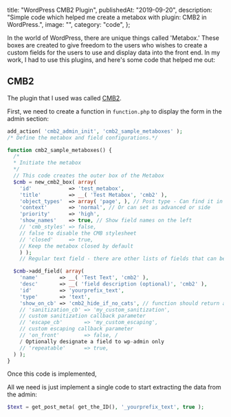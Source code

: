   title: "WordPress CMB2 Plugin",
  publishedAt: "2019-09-20",
  description:
    "Simple code which helped me create a metabox with plugin: CMB2 in WordPress.",
  image: "",
  category: "code",
};

In the world of WordPress, there are unique things called 'Metabox.' These boxes are created to give freedom to the users who wishes to create a custom fields for the users to use and display data into the front end. In my work, I had to use this plugins, and here's some code that helped me out:

## CMB2

The plugin that I used was called [CMB2](https://github.com/CMB2/CMB2).

First, we need to create a function in `function.php` to display the form in the admin section:

```php
add_action( 'cmb2_admin_init', 'cmb2_sample_metaboxes' );
/* Define the metabox and field configurations.*/

function cmb2_sample_metaboxes() {
  /*
  * Initiate the metabox
  */
  // This code creates the outer box of the Metabox
  $cmb = new_cmb2_box( array(
    'id'            => 'test_metabox',
    'title'         => __( 'Test Metabox', 'cmb2' ),
    'object_types'  => array( 'page', ), // Post type - Can find it in the url
    'context'       => 'normal', // Or can set as advanced or side
    'priority'      => 'high',
    'show_names'    => true, // Show field names on the left
    // 'cmb_styles' => false,
    // false to disable the CMB stylesheet
    // 'closed'     => true,
    // Keep the metabox closed by default
    ) );
    // Regular text field - there are other lists of fields that can be implemented

  $cmb->add_field( array(
    'name'       => __( 'Test Text', 'cmb2' ),
    'desc'       => __( 'field description (optional)', 'cmb2' ),
    'id'         => 'yourprefix_text',
    'type'       => 'text',
    'show_on_cb' => 'cmb2_hide_if_no_cats', // function should return a bool value
    // 'sanitization_cb' => 'my_custom_sanitization',
    // custom sanitization callback parameter
    // 'escape_cb'       => 'my_custom_escaping',
    // custom escaping callback parameter
    // 'on_front'        => false, /
    / Optionally designate a field to wp-admin only
    // 'repeatable'      => true,
  ) );
}
```

Once this code is implemented,

All we need is just implement a single code to start extracting the data from the admin:

```php
$text = get_post_meta( get_the_ID(), '_yourprefix_text', true );
```
